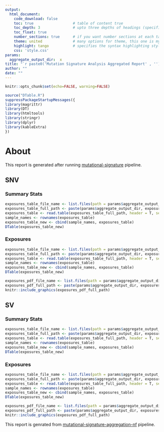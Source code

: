 ```yaml
---
output: 
  html_document:
    code_download: false
    toc: true                  # table of content true
    toc_depth: 3               # upto three depths of headings (specified by #, ## and ###)
    toc_float: true
    number_sections: true      # if you want number sections at each table header
    theme: united              # many options for theme, this one is my favorite.
    highlight: tango           # specifies the syntax highlighting style
    css: 'style.css'
params:
  aggregate_output_dir:  x
title: "`r paste0('Mutation Signature Analysis Aggregated Report' , '') `"
author: ""
date: ""
---
```


```r
knitr::opts_chunk$set(echo=FALSE, warning=FALSE)
```

```r
source("DTable.R")
suppressPackageStartupMessages({
library(magrittr)
library(DT)
library(htmltools)
library(stringr)
library(dplyr)
library(kableExtra)
})
```

# About

This report is generated after running [mutational-signature](https://github.com/lifebit-ai/mutational-signature-nf) pipeline.

## SNV 

### Summary Stats

```r
exposures_table_file_name <- list.files(path = params$aggregate_output_dir, pattern = "snv_summaryStats.tsv")
exposures_table_full_path <- paste(params$aggregate_output_dir, exposures_table_file_name, sep="/")
exposures_table <- read.table(exposures_table_full_path, header = T, sep = "\t")
sample_names <- rownames(exposures_table)
exposures_table_new <- cbind(sample_names, exposures_table)
DTable(exposures_table_new)
```

### Exposures

```r
exposures_table_file_name <- list.files(path = params$aggregate_output_dir, pattern = "snv_exposures.tsv")
exposures_table_full_path <- paste(params$aggregate_output_dir, exposures_table_file_name, sep="/")
exposures_table <- read.table(exposures_table_full_path, header = T, sep = "\t")
sample_names <- rownames(exposures_table)
exposures_table_new <- cbind(sample_names, exposures_table)
DTable(exposures_table_new)
```

```r
exposures_pdf_file_name <- list.files(path = params$aggregate_output_dir, pattern = "snv_exposures.pdf")
exposures_pdf_full_path <- paste(params$aggregate_output_dir, exposures_pdf_file_name, sep="/")
knitr::include_graphics(exposures_pdf_full_path)
```

## SV 

### Summary Stats

```r
exposures_table_file_name <- list.files(path = params$aggregate_output_dir, pattern = "sv_summaryStats.tsv")
exposures_table_full_path <- paste(params$aggregate_output_dir, exposures_table_file_name, sep="/")
exposures_table <- read.table(exposures_table_full_path, header = T, sep = "\t")
sample_names <- rownames(exposures_table)
exposures_table_new <- cbind(sample_names, exposures_table)
DTable(exposures_table_new)
```

### Exposures

```r
exposures_table_file_name <- list.files(path = params$aggregate_output_dir, pattern = "sv_exposures.tsv")
exposures_table_full_path <- paste(params$aggregate_output_dir, exposures_table_file_name, sep="/")
exposures_table <- read.table(exposures_table_full_path, header = T, sep = "\t")
sample_names <- rownames(exposures_table)
exposures_table_new <- cbind(sample_names, exposures_table)
DTable(exposures_table_new)
```

```r
exposures_pdf_file_name <- list.files(path = params$aggregate_output_dir, pattern = "sv_exposures.pdf")
exposures_pdf_full_path <- paste(params$aggregate_output_dir, exposures_pdf_file_name, sep="/")
knitr::include_graphics(exposures_pdf_full_path)
```

This report is genrated from [mutational-signature-aggregation-nf](https://github.com/lifebit-ai/mutational-signature-aggregation-nf) pipeline.